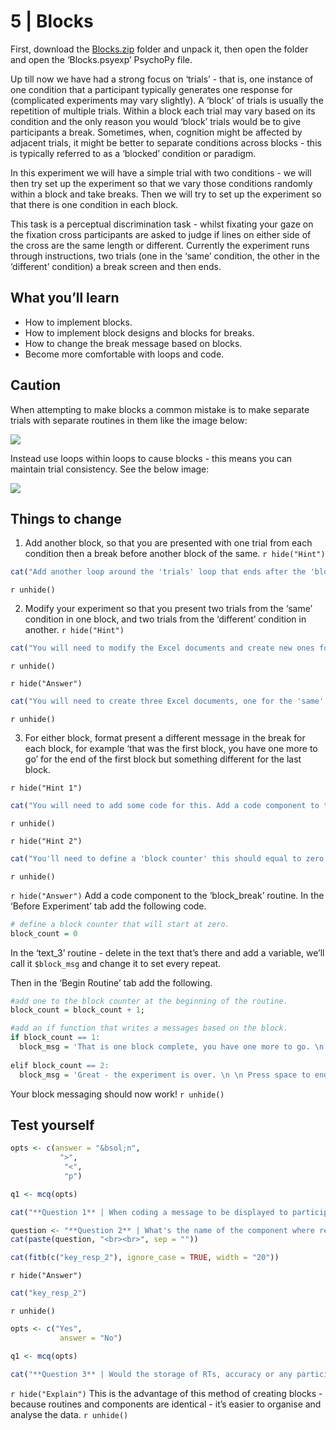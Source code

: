 # 5 | Blocks{.unnumbered} 

First, download the [Blocks.zip](PsychoPy/5.Blocks.zip) folder and unpack it, then open the folder and open the 'Blocks.psyexp' PsychoPy file. 


Up till now we have had a strong focus on 'trials' - that is, one instance of one condition that a participant typically generates one response for (complicated experiments may vary slightly). A 'block' of trials is usually the repetition of multiple trials. Within a block each trial may vary based on its condition and the only reason you would 'block' trials would be to give participants a break. Sometimes, when, cognition might be affected by adjacent trials, it might be better to separate conditions across blocks - this is typically referred to as a 'blocked' condition or paradigm. 

In this experiment we will have a simple trial with two conditions - we will then try set up the experiment so that we vary those conditions randomly within a block and take breaks. Then we will try to set up the experiment so that there is one condition in each block. 

This task is a perceptual discrimination task - whilst fixating your gaze on the fixation cross participants are asked to judge if lines on either side of the cross are the same length or different. Currently the experiment runs through instructions, two trials (one in the 'same' condition, the other in the 'different' condition) a break screen and then ends. 

## What you'll learn

- How to implement blocks. 
- How to implement block designs and blocks for breaks. 
- How to change the break message based on blocks. 
- Become more comfortable with loops and code. 


::: {.callout-caution collapse="true"}
## Caution
When attempting to make blocks a common mistake is to make separate trials with separate routines in them like the image below:

![](images/blocks.png)

Instead use loops within loops to cause blocks - this means you can maintain trial consistency. See the below image: 


![](images/blocks_correct.png)

:::

## Things to change

1. Add another block, so that you are presented with one trial from each condition then a break before another block of the same. 
`r hide("Hint")`
```r
cat("Add another loop around the 'trials' loop that ends after the 'block_break' routine - call this loop 'block'.")
```
`r unhide()`

2. Modify your experiment so that you present two trials from the 'same' condition in one block, and two trials from the 'different' condition in another. 
`r hide("Hint")`
```r
cat("You will need to modify the Excel documents and create new ones for this to work. You'll need three files in total.")
```
`r unhide()`

`r hide("Answer")`
```r
cat("You will need to create three Excel documents, one for the 'same' trials and one for the 'different' trials. In a third document - call it 'blocks.xlsx', provide the names of the new Excel document in a column called conditions (remember to use '.xlsx' in the name). In the 'trials' loop refernce the file names by entering `$conditions`. Finally, in the 'block' loop load the file 'blocks'.")
```
`r unhide()`


3. For either block, format present a different message in the break for each block, for example 'that was the first block, you have one more to go' for the end of the first block but something different for the last block. 

`r hide("Hint 1")`
```r
cat("You will need to add some code for this. Add a code component to the 'block_break' routine. Check back to the feedback task and look at how you defined a message using code")
```
`r unhide()`

`r hide("Hint 2")`
```r
cat("You'll need to define a 'block counter' this should equal to zero when the experiment starts.")
```
`r unhide()`

`r hide("Answer")`
Add a code component to the 'block_break' routine. In the 'Before Experiment' tab add the following code. 
```r
# define a block counter that will start at zero.
block_count = 0
```
In the 'text_3' routine - delete in the text that's there and add a variable, we'll call it `$block_msg` and change it to set every repeat.

Then in the 'Begin Routine' tab add the following. 
```r
#add one to the block counter at the beginning of the routine. 
block_count = block_count + 1;

#add an if function that writes a messages based on the block. 
if block_count == 1:
  block_msg = 'That is one block complete, you have one more to go. \n \n Press space when you are ready to start'
  
elif block_count == 2:
  block_msg = 'Great - the experiment is over. \n \n Press space to end the experiment.'
```
Your block messaging should now work! 
`r unhide()`


## Test yourself

```r

opts <- c(answer = "&bsol;n", 
           ">", 
            "<", 
            "p")

q1 <- mcq(opts)

cat("**Question 1** | When coding a message to be displayed to participants, as in this experiment, what do you type to force a new line in the text?","<br><br>", q1)
```

```r
question <- "**Question 2** | What's the name of the component where reaction times to same/different jusdgments are stored? "
cat(paste(question, "<br><br>", sep = ""))

cat(fitb(c("key_resp_2"), ignore_case = TRUE, width = "20"))

```

`r hide("Answer")`
```r
cat("key_resp_2")
```
`r unhide()`


```r

opts <- c("Yes", 
           answer = "No")

q1 <- mcq(opts)

cat("**Question 3** | Would the storage of RTs, accuracy or any participant data change as a function of which block is running?","<br><br>", q1)
```

`r hide("Explain")`
This is the advantage of this method of creating blocks - because routines and components are identical - it's easier to organise and analyse the data. 
`r unhide()`


